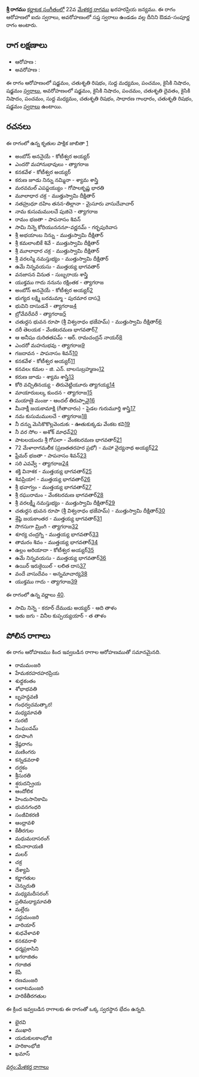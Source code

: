{{Infobox ragam
	| name          	= శ్రీ
	| synonym	    	= 
	| mela          	= 
	| chakra        	= 
	| janaka        	= 
	| type          	= ఔడవ-సంపూర్ణ
	| arohanam      	= {{svaraC|S|R2|M1|P|N2|S'}} 
	| avarohanam    	= {{svaraC|S'|N2|P|D2|N2|P|M1|R2|G2|R2|S}}
	| jeeva         	=
	| chhaya        	=
	| nyasa         	=
	| vishesha      	= 
	| equivalent  		= 
}}
{{కర్ణాటక సంగీత రాగాలు}}
'''శ్రీ రాగము''' [[కర్ణాటక సంగీతం]]లో 22వ [[మేళకర్త రాగము]] ఖరహరప్రియ జన్యము.  ఈ రాగం ఆరోహణలో ఐదు స్వరాలు, అవరోహణంలో సప్త స్వరాలు ఉండడం వల్ల దీనిని ఔడవ-సంపూర్ణ రాగం అంటారు.


==రాగ లక్షణాలు==


* ఆరోహణ : {{svaraC|S|R2|M1|P|N2|S'}} 
* అవరోహణ : {{svaraC|S'|N2|P|D2|N2|P|M1|R2|G2|R2|S}}

ఈ రాగం ఆరోహణంలో షడ్జమం, చతుశృతి రిషభం, సుద్ద మధ్యమం, పంచమం, కైసికి నిషాదం, షడ్జమం [[స్వరాలు]], అవరోహణంలో షడ్జమం, కైసికి నిషాదం, పంచమం, చతుశృతి దైవతం, కైసికి నిషాదం, పంచమం, సుద్ద మధ్యమం, చతుశృతి రిషభం, సాధారణ గాంధారం, చతుశృతి రిషభం, షడ్జమం [[స్వరాలు]] ఉంటాయి.

==రచనలు==
ఈ రాగంలో ఉన్న కృతుల పాక్షిక జాబితా [https://github.com/ssrihari/ragavardhini/blob/master/ragas/kritis.psv]
* అంబోన్ అననైయే - కోటీశ్వర అయ్యర్
* ఎందరొ మహానుభావులు - త్యాగరాజ
* కనకవేళ - కోటీశ్వర అయ్యర్
* కరుణ జూడు నిన్ను నమ్మినా - శ్యామ శాస్త్రి
* మరవమల్ ఎపప్డయ్యుం - గోపాలకృష్ణ భారతి
* మూలాధార చక్ర - ముత్తుస్వామి దీక్షితార్
* నతహ్రుధూ దహిం తనన-తిల్లానా - మైసూరు వాసుదేవాచార్
* నామ కుసుమములచే పుజిచె - త్యాగరాజ
* రామం భజతా - పాపనాసం శివన్
* సామి నిన్నె కోరియునననూ-వర్ణనమ్ - గర్భపురివాస
* శ్రీ అభయాంబ నిన్ను - ముత్తుస్వామి దీక్షితార్
* శ్రీ కమలాంబికే శివే - ముత్తుస్వామి దీక్షితార్
* శ్రీ మూలాధార చక్ర - ముత్తుస్వామి దీక్షితార్
* శ్రీ వరలస్మి నమస్తుభ్యం - ముత్తుస్వామి దీక్షితార్
* ఉమే నిన్నవయసు - ముత్తయ్య భాగవతార్
* వనజాసన వినుత - సుబ్బరాయ శాస్త్రి
* యుక్తము గాదు ననును రక్షింతక - త్యాగరాజ
* అంబోన్ అననైయే - కోటీశ్వర అయ్యర్[http://www.karnatik.com/c1863.shtml]
* భుగ్యద లక్ష్మి బరమమ్మా - పురమార దాస[http://www.karnatik.com/c1146.shtml]
* భువిని దాసుడనే - త్యాగరాజ[http://www.karnatik.com/c2227.shtml]
* బ్రోవేవరేవరే - త్యాగరాజ[http://www.karnatik.com/c1183.shtml]
* చతుర్దస భువన రూపా (శ్రీ విశ్వనాధం భజేహమ్) - ముత్తుస్వామి దీక్షితార్[http://www.karnatik.com/c1419.shtml]
* దరీ తెలయక - వేంకటరమణ భాగవతార్[http://www.karnatik.com/c3164.shtml]
* ఆ అనీషం దురితతపమ్ - ఆర్. రామచంద్రన్ నాయర్[http://www.karnatik.com/c3097.shtml]
* ఎందరో మహనుభవు - త్యాగరాజ[http://www.karnatik.com/c1006.shtml]
* గజదావన - పాపనాసం శివన్[http://www.karnatik.com/c1840.shtml]
* కనకవేళ - కోటీశ్వర అయ్యర్[http://www.karnatik.com/c1876.shtml]
* కనవలఁ కమల - జి. ఎన్. బాలసుబ్రహ్మణం[http://www.karnatik.com/c3047.shtml]
* కరుణ జూడు - శ్యామ శాస్త్రి[http://www.karnatik.com/c1144.shtml]
* కోరి వచ్చితినయ్య - తిరువెట్టియూరు త్యాగయ్య[http://www.karnatik.com/c3009.shtml]
* మాయారుబల్క కుందన - త్యాగరాజ[http://www.karnatik.com/c1281.shtml]
* మయాణై మంజు - ఆందల్ తిరుప్పావై[http://www.karnatik.com/c1102.shtml]
* మీనాక్షీ జయకామాక్షి (గీతాచారం) - పైడల గురుమూర్తి శాస్త్రి[http://www.karnatik.com/c3555.shtml]
* నమ కుసుమములచే - త్యాగరాజ[http://www.karnatik.com/c2580.shtml]
* నీ దన్ను మెసికొకొల్లవెందుకఁ - ఊతుకుక్కడు వేంకట కవి[http://www.karnatik.com/c1282.shtml]
* నీ వర సోల - అశోక్ మాధవ్[http://www.karnatik.com/c2609.shtml]
* పాటలయందు శ్రీ గోపలా - వేంకటరమణ భాగవతార్[http://www.karnatik.com/c3195.shtml]
* 72 మేళారాగమలీక (ప్రణతతరహర ప్రభో) - మహా వైద్యనాథ అయ్యర్[http://www.karnatik.com/c2635.shtml]
* ఫ్రేమర్ భజతా - పాపనాసం శివన్[http://www.karnatik.com/c1559.shtml]
* సరి ఎవవ్వే - త్యాగరాజ[http://www.karnatik.com/c2819.shtml]
* శక్తి వినాశక - ముత్తయ్య భాగవతార్[http://www.karnatik.com/c2127.shtml]
* శివప్రియా! - ముత్తయ్య భాగవతార్[http://www.karnatik.com/c1915.shtml]
* శ్రీ భవాగ్వం - ముత్తయ్య భాగవతార్[http://www.karnatik.com/c2007.shtml]
* శ్రీ రఘురామం - వేంకటరమణ భాగవతార్[http://www.karnatik.com/c3214.shtml]
* శ్రీ వరలక్ష్మీ నమస్తుభ్యం - ముత్తుస్వామి దీక్షితార్[http://www.karnatik.com/c1827.shtml]
* చతుర్దస భువన రూపా (శ్రీ విశ్వనాధం భజేహమ్) - ముత్తుస్వామి దీక్షితార్[http://www.karnatik.com/c1419.shtml]
* శ్రేష్ఠి జయకాంతర - ముత్తయ్య భాగవతార్[http://www.karnatik.com/c2139.shtml]
* సొగసుగా మ్రింగి - త్యాగరాజ[http://www.karnatik.com/c2870.shtml]
* శూర్య చంద్రగ్ని - ముత్తయ్య భాగవతార్[http://www.karnatik.com/c2065.shtml]
* తామరం శివం - ముత్తయ్య భాగవతార్[http://www.karnatik.com/c1999.shtml]
* ఉల్లం అరియాదా - కోటీశ్వర అయ్యర్[http://www.karnatik.com/c1891.shtml]
* ఉమే నిన్నవయసు - ముత్తయ్య భాగవతార్[http://www.karnatik.com/c2033.shtml]
* ఉయిర్ ఇరుకైయిల్ - లలిత దాస[http://www.karnatik.com/c3279.shtml]
* వందే వాసుదేవం - అన్నమాచార్య[http://www.karnatik.com/c1150.shtml]
* యుక్తము గాదు - త్యాగరాజ[http://www.karnatik.com/c2801.shtml]

ఈ రాగంలో ఉన్న వర్ణాలు [http://www.carnatica.in/kriti/varnamlist.htm].
* సామి నిన్నె - కరూర్ దేముడు అయ్యర్ - ఆది తాళం
* ఇతు జగు - వినీల కుప్పయ్యయార్ - త తాళం




==పోలిన రాగాలు==
ఈ రాగం ఆరోహణము కింద ఇవ్వబడిన రాగాల ఆరోహణముతో సమానమైనది.
* రామమంజరి
* హేమకరహరహరప్రియ
* శుధ్దకంతం
* శోభాభవతి
* బృహన్దవణి
* గంధర్వచమత్కార!
* మధ్యమావతి
* సురటి
* సింఘువమ్
* రూపాంగి
* శ్రేష్ఠరాగం
* మణింగరు
* కన్నడవరాళి
* దర్షకం
* శ్రీసురతి
* శ్షరుదన్ప్రియ
* ఆందోలిక
* హిందుసానికామి
* భువనగంధరి
* సంజీవికరణి
* ఆంధ్రావళి
* కేతీరగుల
* మధుమదాసరంగ్
* కపినారాయణి
* మలర్
* చక్ర
* దేశ్యాపి
* కర్ణాగతుల
* చెన్నురుతి
* మధ్యమదీసరంగ్
* ప్రతిమధ్యామావతి
* మల్లేరు
* సర్దుమంజరి
* వారియార్
* శుధవేళావళి
* కనకవరాళి
* ధర్మప్రకాసిని
* ఖగరాజితం
* గరాజిత
* కేపీ
* రణమంజరి
* లలాటమంజరి
* హరికేతీరగతుల

ఈ క్రింద ఇవ్వబడిన రాగాలకు ఈ రాగంతో ఒక్క స్వరస్థాన భేదం ఉన్నది.
* భైరవి
* ముఖారి
* యదుకులకాంభోజి
* హరికాంభోజి
* ఖమాస్



[[వర్గం:మేళకర్త రాగాలు]]
